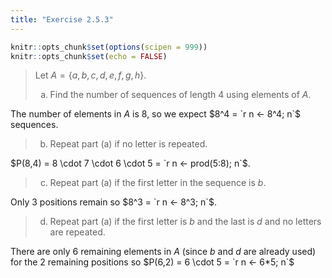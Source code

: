 ```yaml
---
title: "Exercise 2.5.3"
---
```


```r
knitr::opts_chunk$set(options(scipen = 999))
knitr::opts_chunk$set(echo = FALSE)
```

> Let $A = \{a, b, c, d, e, f, g, h\}$.
>
> (a) Find the number of sequences of length 4 using elements of $A$.

The number of elements in $A$ is 8, so we expect $8^4 = `r n <- 8^4; n`$ sequences.

> (b) Repeat part (a) if no letter is repeated.

$P(8,4) = 8 \cdot 7 \cdot 6 \cdot 5 = `r n <- prod(5:8); n`$.


> (c) Repeat part (a) if the first letter in the sequence is $b$.

Only 3 positions remain so $8^3 = `r n <- 8^3; n`$.


> (d) Repeat part (a) if the first letter is $b$ and the last is $d$ and no letters are
repeated.

There are only 6 remaining elements in $A$ (since $b$ and $d$ are already used) for the 2 remaining positions so $P(6,2) = 6 \cdot 5 = `r n <- 6*5; n`$